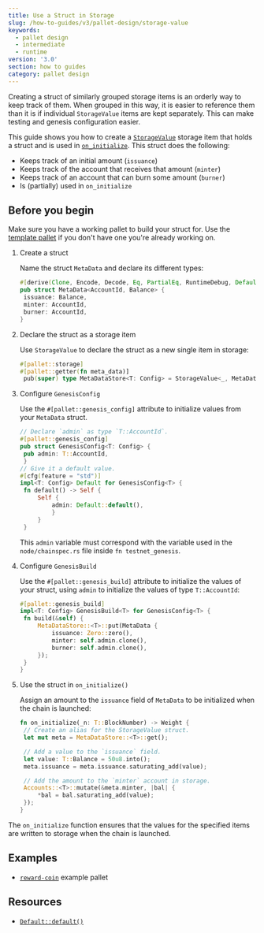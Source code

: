 ```yaml
---
title: Use a Struct in Storage
slug: /how-to-guides/v3/pallet-design/storage-value
keywords:
  - pallet design
  - intermediate
  - runtime
version: '3.0'
section: how to guides
category: pallet design
---
```


Creating a struct of similarly grouped storage items is an orderly way to keep track of them.
When grouped in this way, it is easier to reference them than it is if individual `StorageValue` items are kept separately.
This can make testing and genesis configuration easier.

This guide shows you how to create a [`StorageValue`](https://paritytech.github.io/substrate/master/frame_support/storage/trait.StorageValue.html) storage item that holds a struct and is used in [`on_initialize`](https://paritytech.github.io/substrate/master/frame_support/traits/trait.Hooks.html#method.on_initialize).
This struct does the following:

- Keeps track of an initial amount (`issuance`)
- Keeps track of the account that receives that amount (`minter`)
- Keeps track of an account that can burn some amount (`burner`)
- Is (partially) used in `on_initialize`

## Before you begin

Make sure you have a working pallet to build your struct for.
Use the [template pallet](https://github.com/substrate-developer-hub/substrate-node-template/blob/main/pallets/template/src/lib.rs) if you don't have one you're already working on.

1. Create a struct

   Name the struct `MetaData` and declare its different types:

   ```rust
   #[derive(Clone, Encode, Decode, Eq, PartialEq, RuntimeDebug, Default)]
   pub struct MetaData<AccountId, Balance> {
   	issuance: Balance,
   	minter: AccountId,
   	burner: AccountId,
   }
   ```

1. Declare the struct as a storage item

   Use `StorageValue` to declare the struct as a new single item in storage:

   ```rust
   #[pallet::storage]
   #[pallet::getter(fn meta_data)]
   	pub(super) type MetaDataStore<T: Config> = StorageValue<_, MetaData<T::AccountId, T::Balance>, ValueQuery>;
   ```

1. Configure `GenesisConfig`

   Use the `#[pallet::genesis_config]` attribute to initialize values from your `MetaData` struct.

   ```rust
   // Declare `admin` as type `T::AccountId`.
   #[pallet::genesis_config]
   pub struct GenesisConfig<T: Config> {
   	pub admin: T::AccountId,
   	}
   // Give it a default value.
   #[cfg(feature = "std")]
   impl<T: Config> Default for GenesisConfig<T> {
   	fn default() -> Self {
   		Self {
   			admin: Default::default(),
   			}
   		}
   	}
   ```

   This `admin` variable must correspond with the variable used in the `node/chainspec.rs` file inside `fn testnet_genesis`.

1. Configure `GenesisBuild`

   Use the `#[pallet::genesis_build]` attribute to initialize the values of your struct, using `admin` to initialize the values of type `T::AccountId`:

   ```rust
   #[pallet::genesis_build]
   impl<T: Config> GenesisBuild<T> for GenesisConfig<T> {
   	fn build(&self) {
   		MetaDataStore::<T>::put(MetaData {
   			issuance: Zero::zero(),
   			minter: self.admin.clone(),
   			burner: self.admin.clone(),
   		});
   	}
   }
   ```

1. Use the struct in `on_initialize()`

   Assign an amount to the `issuance` field of `MetaData` to be initialized when the chain is launched:

   ```rust
   fn on_initialize(_n: T::BlockNumber) -> Weight {
   	// Create an alias for the StorageValue struct.
   	let mut meta = MetaDataStore::<T>::get();

   	// Add a value to the `issuance` field.
   	let value: T::Balance = 50u8.into();
   	meta.issuance = meta.issuance.saturating_add(value);

   	// Add the amount to the `minter` account in storage.
   	Accounts::<T>::mutate(&meta.minter, |bal| {
   		*bal = bal.saturating_add(value);
   	});
   }
   ```

The `on_initialize` function ensures that the values for the specified items are written to storage when the chain is launched.

## Examples

- [`reward-coin`](https://github.com/substrate-developer-hub/substrate-how-to-guides/blob/d3602a66d66be5b013f2e3330081ea4e0d6dd978/example-code/template-node/pallets/reward-coin/src/lib.rs#L24-L29) example pallet

## Resources

- [`Default::default()`](https://paritytech.github.io/substrate/master/sp_std/default/trait.Default.html)
